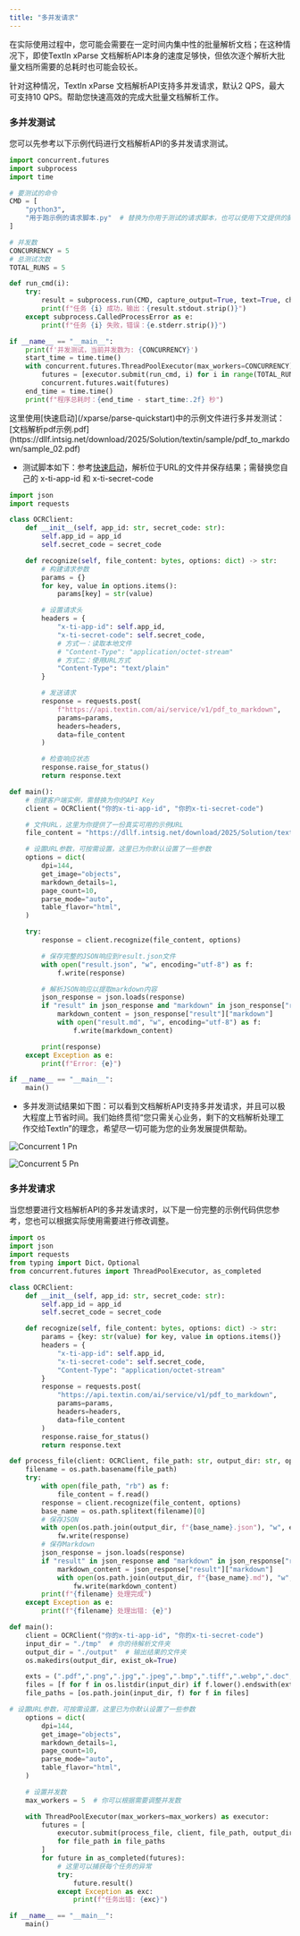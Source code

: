 ```yaml
---
title: "多并发请求"
---
```


在实际使用过程中，您可能会需要在一定时间内集中性的批量解析文档；在这种情况下，即使TextIn xParse 文档解析API本身的速度足够快，但依次逐个解析大批量文档所需要的总耗时也可能会较长。

针对这种情况，TextIn xParse 文档解析API支持多并发请求，默认2 QPS，最大可支持10 QPS。帮助您快速高效的完成大批量文档解析工作。

### 多并发测试

您可以先参考以下示例代码进行文档解析API的多并发请求测试。

```python
import concurrent.futures
import subprocess
import time

# 要测试的命令
CMD = [
    "python3",
    "用于跑示例的请求脚本.py"  # 替换为你用于测试的请求脚本，也可以使用下文提供的脚本进行测试
]

# 并发数
CONCURRENCY = 5
# 总测试次数
TOTAL_RUNS = 5

def run_cmd(i):
    try:
        result = subprocess.run(CMD, capture_output=True, text=True, check=True)
        print(f"任务 {i} 成功，输出：{result.stdout.strip()}")
    except subprocess.CalledProcessError as e:
        print(f"任务 {i} 失败，错误：{e.stderr.strip()}")

if __name__ == "__main__":
    print(f'并发测试，当前并发数为: {CONCURRENCY}')
    start_time = time.time()
    with concurrent.futures.ThreadPoolExecutor(max_workers=CONCURRENCY) as executor:
        futures = [executor.submit(run_cmd, i) for i in range(TOTAL_RUNS)]
        concurrent.futures.wait(futures)
    end_time = time.time()
    print(f"程序总耗时：{end_time - start_time:.2f} 秒")
```

<Tip>
  这里使用[快速启动](/xparse/parse-quickstart)中的示例文件进行多并发测试：[文档解析pdf示例.pdf](https://dllf.intsig.net/download/2025/Solution/textin/sample/pdf_to_markdown/sample_02.pdf)
</Tip>

- 测试脚本如下：参考[快速启动](/xparse/parse-quickstart)，解析位于URL的文件并保存结果；需替换您自己的 x-ti-app-id 和 x-ti-secret-code

```python
import json
import requests

class OCRClient:
    def __init__(self, app_id: str, secret_code: str):
        self.app_id = app_id
        self.secret_code = secret_code

    def recognize(self, file_content: bytes, options: dict) -> str:
        # 构建请求参数
        params = {}
        for key, value in options.items():
            params[key] = str(value)

        # 设置请求头
        headers = {
            "x-ti-app-id": self.app_id,
            "x-ti-secret-code": self.secret_code,
            # 方式一：读取本地文件
            # "Content-Type": "application/octet-stream"
            # 方式二：使用URL方式
            "Content-Type": "text/plain"
        }

        # 发送请求
        response = requests.post(
            f"https://api.textin.com/ai/service/v1/pdf_to_markdown",
            params=params,
            headers=headers,
            data=file_content
        )

        # 检查响应状态
        response.raise_for_status()
        return response.text

def main():
    # 创建客户端实例，需替换为你的API Key
    client = OCRClient("你的x-ti-app-id", "你的x-ti-secret-code")

    # 文件URL，这里为你提供了一份真实可用的示例URL
    file_content = "https://dllf.intsig.net/download/2025/Solution/textin/sample/pdf_to_markdown/sample_02.pdf"

    # 设置URL参数，可按需设置，这里已为你默认设置了一些参数
    options = dict(
        dpi=144,
        get_image="objects",
        markdown_details=1,
        page_count=10,
        parse_mode="auto",
        table_flavor="html",
    )

    try:
        response = client.recognize(file_content, options)

        # 保存完整的JSON响应到result.json文件
        with open("result.json", "w", encoding="utf-8") as f:
            f.write(response)

        # 解析JSON响应以提取markdown内容
        json_response = json.loads(response)
        if "result" in json_response and "markdown" in json_response["result"]:
            markdown_content = json_response["result"]["markdown"]
            with open("result.md", "w", encoding="utf-8") as f:
                f.write(markdown_content)

        print(response)
    except Exception as e:
        print(f"Error: {e}")

if __name__ == "__main__":
    main()
```

- 多并发测试结果如下图：可以看到文档解析API支持多并发请求，并且可以极大程度上节省时间。我们始终贯彻“您只需关心业务，剩下的文档解析处理工作交给TextIn”的理念，希望尽一切可能为您的业务发展提供帮助。

![Concurrent 1 Pn](/images/concurrent-1.png)

![Concurrent 5 Pn](/images/concurrent-5.png)

### 多并发请求

当您想要进行文档解析API的多并发请求时，以下是一份完整的示例代码供您参考，您也可以根据实际使用需要进行修改调整。

```python
import os
import json
import requests
from typing import Dict，Optional
from concurrent.futures import ThreadPoolExecutor, as_completed

class OCRClient:
    def __init__(self, app_id: str, secret_code: str):
        self.app_id = app_id
        self.secret_code = secret_code

    def recognize(self, file_content: bytes, options: dict) -> str:
        params = {key: str(value) for key, value in options.items()}
        headers = {
            "x-ti-app-id": self.app_id,
            "x-ti-secret-code": self.secret_code,
            "Content-Type": "application/octet-stream"
        }
        response = requests.post(
            "https://api.textin.com/ai/service/v1/pdf_to_markdown",
            params=params,
            headers=headers,
            data=file_content
        )
        response.raise_for_status()
        return response.text

def process_file(client: OCRClient, file_path: str, output_dir: str, options: dict):
    filename = os.path.basename(file_path)
    try:
        with open(file_path, "rb") as f:
            file_content = f.read()
        response = client.recognize(file_content, options)
        base_name = os.path.splitext(filename)[0]
        # 保存JSON
        with open(os.path.join(output_dir, f"{base_name}.json"), "w", encoding="utf-8") as fw:
            fw.write(response)
        # 保存Markdown
        json_response = json.loads(response)
        if "result" in json_response and "markdown" in json_response["result"]:
            markdown_content = json_response["result"]["markdown"]
            with open(os.path.join(output_dir, f"{base_name}.md"), "w", encoding="utf-8") as fw:
                fw.write(markdown_content)
        print(f"{filename} 处理完成")
    except Exception as e:
        print(f"{filename} 处理出错: {e}")

def main():
    client = OCRClient("你的x-ti-app-id", "你的x-ti-secret-code")
    input_dir = "./tmp"  # 你的待解析文件夹
    output_dir = "./output"  # 输出结果的文件夹
    os.makedirs(output_dir, exist_ok=True)

    exts = (".pdf",".png",".jpg",".jpeg",".bmp",".tiff",".webp",".doc",".docx",".html",".mhtml",".xls",".xlsx",".csv",".ppt",".pptx",".txt")
    files = [f for f in os.listdir(input_dir) if f.lower().endswith(exts)]
    file_paths = [os.path.join(input_dir, f) for f in files]

# 设置URL参数，可按需设置，这里已为你默认设置了一些参数
    options = dict(
        dpi=144,
        get_image="objects",
        markdown_details=1,
        page_count=10,
        parse_mode="auto",
        table_flavor="html",
    )

    # 设置并发数
    max_workers = 5  # 你可以根据需要调整并发数

    with ThreadPoolExecutor(max_workers=max_workers) as executor:
        futures = [
            executor.submit(process_file, client, file_path, output_dir, options)
            for file_path in file_paths
        ]
        for future in as_completed(futures):
            # 这里可以捕获每个任务的异常
            try:
                future.result()
            except Exception as exc:
                print(f"任务出错: {exc}")

if __name__ == "__main__":
    main()
```